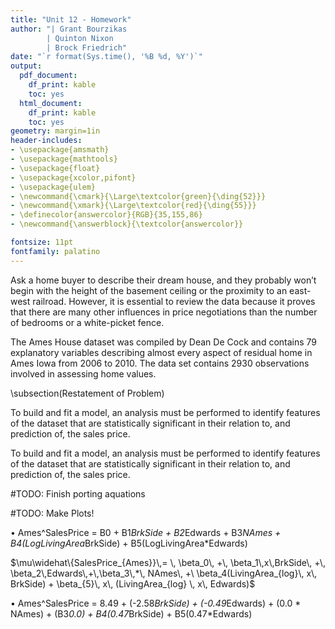 ```yaml
---
title: "Unit 12 - Homework"
author: "| Grant Bourzikas
        | Quinton Nixon
        | Brock Friedrich"
date: "`r format(Sys.time(), '%B %d, %Y')`"
output:
  pdf_document:
    df_print: kable
    toc: yes
  html_document:
    df_print: kable
    toc: yes
geometry: margin=1in
header-includes:
- \usepackage{amsmath}
- \usepackage{mathtools}
- \usepackage{float}
- \usepackage{xcolor,pifont}
- \usepackage{ulem}
- \newcommand{\cmark}{\Large\textcolor{green}{\ding{52}}}
- \newcommand{\xmark}{\Large\textcolor{red}{\ding{55}}}
- \definecolor{answercolor}{RGB}{35,155,86}
- \newcommand{\answerblock}{\textcolor{answercolor}}

fontsize: 11pt
fontfamily: palatino
---
```



\noindent\makebox[\linewidth]{\rule{\textwidth}{0.4pt}}
\section*{Introduction}
Ask a home buyer to describe their dream house, and they probably won't begin with the height of the basement ceiling or the proximity to an east-west railroad.   However, it is essential to review the data because it proves that there are many other influences in price negotiations than the number of bedrooms or a white-picket fence.



\noindent\makebox[\linewidth]{\rule{\textwidth}{0.4pt}}
\section{Data Synopsis}
The Ames House dataset was compiled by Dean De Cock and contains 79 explanatory variables describing almost every aspect of residual home in Ames Iowa from 2006 to 2010.
  The data set contains 2930 observations involved in assessing home values. 

\noindent\makebox[\linewidth]{\rule{\textwidth}{0.4pt}}
\section{Analysis Question 1}


<!-- 
1)	ANALYSIS 1: Assume that Century 21 Ames (a real estate company) in Ames, Iowa has commissioned you to answer a very important question with respect to their business.  Century 21 Ames only sells houses in the NAmes, Edwards and BrkSide neighborhoods and would like to simply get an estimate of how the SalePrice of the house is related to the square footage of the living area of the house (GrLIvArea) and if the SalesPrice (and its relationship to square footage) depends on which neighborhood the house is located in. Build and fit a model that will answer this question, keeping in mind that realtors prefer to talk about living area in increments of 100 sq. ft. Provide your client with the estimate (or estimates if it varies by neighborhood) as well as confidence intervals for any estimate(s) you provide. It turns out that Century 21’s leadership team has a member that has some statistical background. Therefore, make sure and provide evidence that the model assumptions are met and that any suspicious observations (outliers / influential observations) have been identified and addressed. Finally, of course, provide your client with a well written conclusion that quantifies the relationship between living area and sale price with respect to these three neighborhoods. Remember that the company is only concerned with the three neighborhoods they sell in.  

Neighborhoods:
field_name : full_name
NAmes =	North Ames
Edwards =	Edwards
BrkSide =	Brookside

-->

\subsection(Restatement of Problem)
<!-- 
a.	EstimateL SalePrice relation to Square Footage. Are they related? Does the strength of relationship vary by neighborhood??
  i.	Address assumptions
  ii.	Provide an estimate and confidence interval
  iii.	Address suspicious observations
  iv.	Conclusion reported in increments of 100 sq.ft.

-->

To build and fit a model, an analysis must be performed to identify features of the dataset that are statistically significant in their relation to, and prediction of, the sales price.

\subsection{Build and Fit the Model}

\subsubsection{Interrogate the Data}
To build and fit a model, an analysis must be performed to identify features of the dataset that are statistically significant in their relation to, and prediction of, the sales price.

\begin{itemize}
\item{ Plot the data.}
\item{ Develop a tentative model(s).}
\item{ Using the question(s) of interest (QOI).}
\item{ Accounting for confounders.}
\item{ Accounting for relationships ($X^2$,$X^3$, $etc$).}
\item{ Fit the model(s).}
\item{ Evaluate residual plots.}
\item{ Constant SD.}
\item{ Normality and zero mean.}
\item{ Identify any influential observations.}
\end{itemize}







#TODO: Finish porting aquations

#TODO: Make Plots!


•	Ames^SalesPrice = B0 + B1*BrkSide + B2*Edwards + B3*NAmes + B4(LogLivingArea*BrkSide) + B5(LogLivingArea*Edwards)

$\mu\widehat\{SalesPrice_{Ames}}\,= \, \beta_0\, +\, \beta_1\,x\,BrkSide\, +\, \beta_2\,Edwards\,+\,\beta_3\,*\, NAmes\, +\ \beta_4(LivingArea_{log}\, x\, BrkSide) + \beta_{5}\, x\, (LivingArea_{log} \, x\, Edwards)$


•	Ames^SalesPrice = 8.49 + (-2.58*BrkSide) + (-0.49*Edwards)  + (0.0 * NAmes) + (B3*0.0) + B4(0.47*BrkSide) + B5(0.47*Edwards)

<!--
Potential Objectives:
-  ~~Adjusting for a large set of explanatory variables.~~
-  ~~Fishing for an explanation.~~
-  Prediction
-->






\noindent\makebox[\linewidth]{\rule{\textwidth}{0.4pt}}
\section{Analysis Question 2}
<!-- 
2)	ANALYSIS 2: Build the most predictive model for sales prices of homes in all of Ames Iowa.  This includes all neighborhoods. Your group is limited to only the techniques we have learned in 6371 (no random forests or other methods we have not yet covered).  Specifically, you should produce 4 models: one from forward selection, one from backwards elimination, one from stepwise selection, and one that you build custom.  The custom model could be one of the three preceding models or one that you build by adding or subtracting variables at your will.  Generate an adjusted R2, CV Press and Kaggle Score for each of these models and clearly describe which model you feel is the best in terms of being able to predict future sale prices of homes in Ames, Iowa.  In your paper, please include a table similar to the one below.  The group with the lowest public Kaggle score will receive an extra 3 bonus points on the final exam!   -->
<!-- Quick note on Kaggle completion:  We only have one course under our belts so far (almost), but you can compete in this competition with the tools you have now (top 40th percentile or better!). After your next course (6372), you will really be able to do well (top 25th percentile or better!). With these skills as well as the skills you pick up in Data Mining and Quantifying the World, you will be able to compete with anyone!	 
-->

